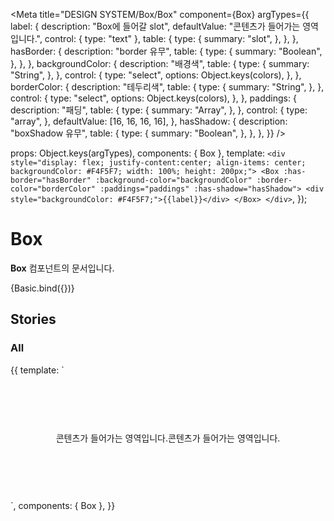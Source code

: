 
<Meta
  title="DESIGN SYSTEM/Box/Box"
  component={Box}
  argTypes={{
    label: {
      description: "Box에 들어갈 slot",
      defaultValue: "콘텐츠가 들어가는 영역입니다.",
      control: { type: "text" },
      table: {
        type: {
          summary: "slot",
        },
      },
    },
    hasBorder: {
      description: "border 유무",
      table: {
        type: {
          summary: "Boolean",
        },
      },
    },
    backgroundColor: {
      description: "배경색",
      table: {
        type: {
          summary: "String",
        },
      },
      control: {
        type: "select",
        options: Object.keys(colors),
      },
    },
    borderColor: {
      description: "테두리색",
      table: {
        type: {
          summary: "String",
        },
      },
      control: {
        type: "select",
        options: Object.keys(colors),
      },
    },
    paddings: {
      description: "패딩",
      table: {
        type: {
          summary: "Array",
        },
      },
      control: {
        type: "array",
      },
      defaultValue: [16, 16, 16, 16],
    },
    hasShadow: {
      description: "boxShadow 유무",
      table: {
        type: {
          summary: "Boolean",
        },
      },
    },
  }}
/>

  props: Object.keys(argTypes),
  components: { Box },
  template: `<div style="display: flex; justify-content:center; align-items: center; backgroundColor: #F4F5F7; width: 100%; height: 200px;">
              <Box :has-border="hasBorder" :background-color="backgroundColor" :border-color="borderColor" :paddings="paddings" :has-shadow="hasShadow">
                <div style="backgroundColor: #F4F5F7;">{{label}}</div>
              </Box>
            </div>`,
});

# Box

**Box** 컴포넌트의 문서입니다.

<Story name="Basic" height="100px">
  {Basic.bind({})}
</Story>

<ArgsTable story="Basic" />

## Stories

### All

<Canvas>
  <Story name="All" height="200px">
    {{
      template: `
        <div style="display: flex; justify-content:center; align-items: center; backgroundColor: #F4F5F7; width: 100%; height: 200px; ">
          <Box style="marginRight: 10px;">
            <div style="backgroundColor: #F4F5F7;">콘텐츠가 들어가는 영역입니다.</div>
          </Box>
          <Box :has-shadow="true">
            <div style="backgroundColor: #F4F5F7;">콘텐츠가 들어가는 영역입니다.</div>
          </Box>
        </div>
        `,
      components: { Box },
    }}
  </Story>
</Canvas>
